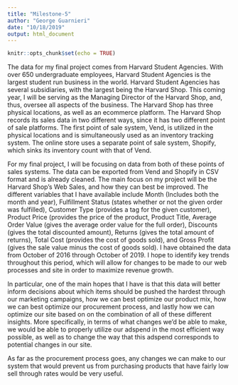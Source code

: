 ```yaml
---
title: "Milestone-5"
author: "George Guarnieri"
date: "10/18/2019"
output: html_document
---
```


```r
knitr::opts_chunk$set(echo = TRUE)
```


The data for my final project comes from Harvard Student Agencies. With over 650 undergraduate employees, Harvard Student Agencies is the largest student run business in the world. Harvard Student Agencies has several subsidiaries, with the largest being the Harvard Shop. This coming year, I will be serving as the Managing Director  of the Harvard Shop, and, thus, oversee all aspects of the business. The Harvard Shop has three physical locations, as well as an ecommerce platform. The Harvard Shop records its sales data in two different ways, since it has two different point of sale platforms. The first point of sale system, Vend, is utilized in the physical locations and is simultaneously used as an inventory tracking system. The online store uses a separate point of sale system, Shopify, which sinks its inventory count with that of Vend.

For my final project, I will be focusing on data from both of these points of sales systems. The data can be exported from Vend and Shopify in CSV format and is already cleaned. The main focus on my project will be the Harvard Shop’s Web Sales, and how they can best be improved. The different variables that I have available include Month (Includes both the month and year), Fulfillment Status (states whether or not the given order was fulfilled), Customer Type (provides a tag for the given customer), Product Price (provides the price of the product, Product Title, Average Order Value (gives the average order value for the full order), Discounts (gives the total discounted amount), Returns (gives the total amount of returns), Total Cost (provides the cost of goods sold), and Gross Profit (gives the sale value minus the cost of goods sold). I have obtained the data from October of 2016 through October of 2019. I hope to identify key trends throughout this period, which will allow for changes to be made to our web processes and site in order to maximize revenue growth.

In particular, one of the main hopes that I have is that this data will better inform decisions about which items should be pushed the hardest through our marketing campaigns, how we can best optimize our product mix, how we can best optimize our procurement process, and lastly how we can optimize our site based on on the combination of all of these different insights. More specifically, in terms of what changes we'd be able to make, we would be able to properly utilize our adspend in the most efficient way possible, as well as to change the way that this adspend corresponds to potential changes in our site.

As far as the procurement process goes, any changes we can make to our system that would prevent us from purchasing products that have fairly low sell through rates would be very useful. 



